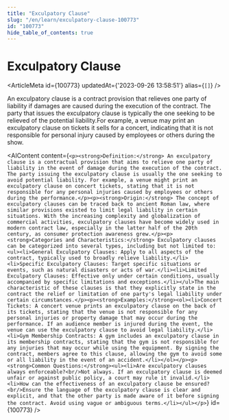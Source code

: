 ```yaml
---
title: "Exculpatory Clause"
slug: "/en/learn/exculpatory-clause-100773"
id: "100773"
hide_table_of_contents: true
---
```



# Exculpatory Clause

<ArticleMeta id={100773} updatedAt={'2023-09-26 13:58:51'} alias={`[]`} />
<div className='border-solid border-b border-t-0 my-4 border-[var(--ifm-color-gray-300)]' />

An exculpatory clause is a contract provision that relieves one party of liability if damages are caused during the execution of the contract. The party that issues the exculpatory clause is typically the one seeking to be relieved of the potential liability.For example, a venue may print an exculpatory clause on tickets it sells for a concert, indicating that it is not responsible for personal injury caused by employees or others during the show.

<AIContent content={`<p><strong>Definition:</strong> An exculpatory clause is a contractual provision that aims to relieve one party of liability in the event of damage during the execution of the contract. The party issuing the exculpatory clause is usually the one seeking to avoid potential liability. For example, a venue might print an exculpatory clause on concert tickets, stating that it is not responsible for any personal injuries caused by employees or others during the performance.</p><p><strong>Origin:</strong> The concept of exculpatory clauses can be traced back to ancient Roman law, where similar provisions existed to limit legal liability in certain situations. With the increasing complexity and globalization of commercial activities, exculpatory clauses have become widely used in modern contract law, especially in the latter half of the 20th century, as consumer protection awareness grew.</p><p><strong>Categories and Characteristics:</strong> Exculpatory clauses can be categorized into several types, including but not limited to:<ul><li>General Exculpatory Clauses: Apply to all aspects of the contract, typically used to broadly relieve liability.</li><li>Specific Exculpatory Clauses: Target specific situations or events, such as natural disasters or acts of war.</li><li>Limited Exculpatory Clauses: Effective only under certain conditions, usually accompanied by specific limitations and exceptions.</li></ul>The main characteristic of these clauses is that they explicitly state in the contract the relief or limitation of one party's legal liability under certain circumstances.</p><p><strong>Examples:</strong><ol><li>Concert Tickets: A concert venue prints an exculpatory clause on the back of its tickets, stating that the venue is not responsible for any personal injuries or property damage that may occur during the performance. If an audience member is injured during the event, the venue can use the exculpatory clause to avoid legal liability.</li><li>Gym Membership Contracts: A gym includes an exculpatory clause in its membership contracts, stating that the gym is not responsible for any injuries that may occur while using the equipment. By signing the contract, members agree to this clause, allowing the gym to avoid some or all liability in the event of an accident.</li></ol></p><p><strong>Common Questions:</strong><ul><li>Are exculpatory clauses always enforceable?<br/>Not always. If an exculpatory clause is deemed unfair or against public policy, a court may rule it invalid.</li><li>How can the effectiveness of an exculpatory clause be ensured?<br/>Ensure the language of the exculpatory clause is clear and explicit, and that the other party is made aware of it before signing the contract. Avoid using vague or ambiguous terms.</li></ul></p>`} id={100773} />
